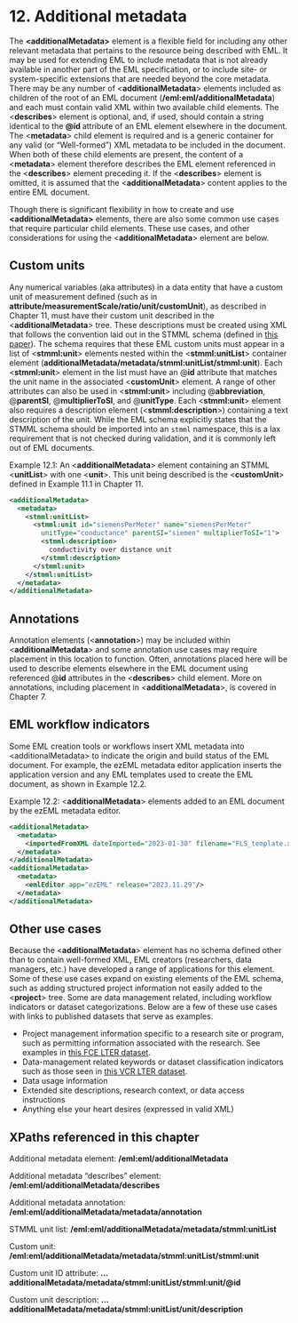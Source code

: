 # 12. Additional metadata

The **&lt;additionalMetadata>** element is a flexible field for including any other relevant metadata that pertains to the resource being described with EML. It may be used for extending EML to include metadata that is not already available in another part of the EML specification, or to include site- or system-specific extensions that are needed beyond the core metadata. There may be any number of &lt;**additionalMetadata**> elements included as children of the root of an EML document (**/eml:eml/additionalMetadata**) and each must contain valid XML within two available child elements. The &lt;**describes**> element is optional, and, if used, should contain a string identical to the **@id **attribute of an EML element elsewhere in the document. The &lt;**metadata**> child element is required and is a generic container for any valid (or “Well-formed”) XML metadata to be included in the document. When both of these child elements are present, the content of a &lt;**metadata**> element therefore describes the EML element referenced in the &lt;**describes**> element preceding it. If the &lt;**describes**> element is omitted, it is assumed that the &lt;**additionalMetadata**> content applies to the entire EML document.

Though there is significant flexibility in how to create and use **&lt;additionalMetadata>** elements, there are also some common use cases that require particular child elements. These use cases, and other considerations for using the &lt;**additionalMetadata**> element are below.


## Custom units

Any numerical variables (aka attributes) in a data entity that have a custom unit of measurement defined (such as in **attribute/measurementScale/ratio/unit/customUnit**), as described in Chapter 11, must have their custom unit described in the &lt;**additionalMetadata**> tree. These descriptions must be created using XML that follows the convention laid out in the STMML schema (defined in [this paper](https://doi.org/10.2481/dsj.1.128)). The schema requires that these EML custom units must appear in a list of &lt;**stmml:unit**> elements nested within the &lt;**stmml:unitList**> container element (**additionalMetadata/metadata/stmml:unitList/stmml:unit**). Each &lt;**stmml:unit**> element in the list must have an \@**id** attribute that matches the unit name in the associated &lt;**customUnit**> element. A range of other attributes can also be used in &lt;**stmml:unit**> including \@**abbreviation**, \@**parentSI**, \@**multiplierToSI**, and \@**unitType**. Each &lt;**stmml:unit**> element also requires a description element (&lt;**stmml:description**>) containing a text description of the unit. While the EML schema explicitly states that the STMML schema should be imported into an `stmml` namespace, this is a lax requirement that is not checked during validation, and it is commonly left out of EML documents.

Example 12.1: An &lt;**additionalMetadata**> element containing an STMML &lt;**unitList**> with one &lt;**unit**>. This unit being described is the &lt;**customUnit**> defined in Example 11.1 in Chapter 11.


```xml
<additionalMetadata>
  <metadata>
    <stmml:unitList>
      <stmml:unit id="siemensPerMeter" name="siemensPerMeter"
        unitType="conductance" parentSI="siemen" multiplierToSI="1">
        <stmml:description>
          conductivity over distance unit
        </stmml:description>
      </stmml:unit>
    </stmml:unitList>
  </metadata>
</additionalMetadata>
```



## Annotations

Annotation elements (&lt;**annotation**>) may be included within &lt;**additionalMetadata**> and some annotation use cases may require placement in this location to function. Often, annotations placed here will be used to describe elements elsewhere in the EML document using referenced \@**id** attributes in the &lt;**describes**> child element. More on annotations, including placement in &lt;**additionalMetadata**>, is covered in Chapter 7.


## EML workflow indicators

Some EML creation tools or workflows insert XML metadata into &lt;additionalMetadata> to indicate the origin and build status of the EML document. For example, the ezEML metadata editor application inserts the application version and any EML templates used to create the EML document, as shown in Example 12.2.

Example 12.2: &lt;**additionalMetadata**> elements added to an EML document by the ezEML metadata editor.


```xml
<additionalMetadata>
  <metadata>
    <importedFromXML dateImported="2023-01-30" filename="FLS_template.xml"/>
  </metadata>
</additionalMetadata>
<additionalMetadata>
  <metadata>
    <emlEditor app="ezEML" release="2023.11.29"/>
  </metadata>
</additionalMetadata>
```



## Other use cases

Because the &lt;**additionalMetadata**> element has no schema defined other than to contain well-formed XML, EML creators (researchers, data managers, etc.) have developed a range of applications for this element. Some of these use cases expand on existing elements of the EML schema, such as adding structured project information not easily added to the &lt;**project**> tree. Some are data management related, including workflow indicators or dataset categorizations. Below are a few of these use cases with links to published datasets that serve as examples.



* Project management information specific to a research site or program, such as permitting information associated with the research. See examples in [this FCE LTER dataset](https://doi.org/10.6073/pasta/5ac956aa74367024e592c201e5f72721).
* Data-management related keywords or dataset classification indicators such as those seen in [this VCR LTER dataset](https://doi.org/10.6073/pasta/a867861ea3a9b5231da0ba339336dbec).
* Data usage information
* Extended site descriptions, research context, or data access instructions
* Anything else your heart desires (expressed in valid XML)


## XPaths referenced in this chapter

Additional metadata element: **/eml:eml/additionalMetadata**

Additional metadata “describes” element: **/eml:eml/additionalMetadata/describes**

Additional metadata annotation: **/eml:eml/additionalMetadata/metadata/annotation**

STMML unit list: **/eml:eml/additionalMetadata/metadata/stmml:unitList**

Custom unit: **/eml:eml/additionalMetadata/metadata/stmml:unitList/stmml:unit**

Custom unit ID attribute: **…additionalMetadata/metadata/stmml:unitList/stmml:unit/@id**

Custom unit description: **…additionalMetadata/metadata/stmml:unitList/unit/description**
